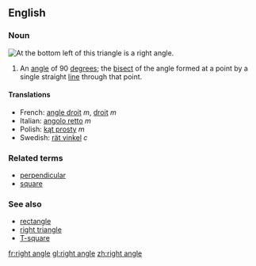==English==
===Noun===
[[Image:Triangle.Right.svg|thumb|right|At the bottom left of this triangle is a '''right angle'''.]]
{{en-noun-reg}}

#{{geometry}} An [[angle]] of 90 [[degree]]s; the [[bisect]] of the angle formed at a point by a single straight [[line]] through that point.

====Translations====
*French: [[angle droit]] ''m'', [[droit]] ''m''
*Italian: [[angolo retto]] ''m''
*Polish: [[kąt prosty]] ''m''
*Swedish: [[rät vinkel]] ''c''

===Related terms===
* [[perpendicular]]
* [[square]]

===See also===
* [[rectangle]]
* [[right triangle]]
* [[T-square]]

[[fr:right angle]]
[[gl:right angle]]
[[zh:right angle]]